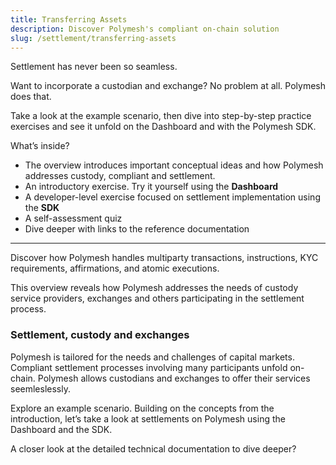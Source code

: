 ```yaml
---
title: Transferring Assets
description: Discover Polymesh's compliant on-chain solution
slug: /settlement/transferring-assets
---
```



Settlement has never been so seamless.

Want to incorporate a custodian and exchange? No problem at all. Polymesh does that.

Take a look at the example scenario, then dive into step-by-step practice exercises and see it unfold on the Dashboard and with the Polymesh SDK.

What’s inside?
* The overview introduces important conceptual ideas and how Polymesh addresses custody, compliant and settlement.
* An introductory exercise. Try it yourself using the **Dashboard**
* A developer-level exercise focused on settlement implementation using the **SDK**
* A self-assessment quiz
* Dive deeper with links to the reference documentation

***

<OverviewBox title="Overview: Settlement and custody" linkHref="/settlement/settlement-process" linkText="Overview" imgSrc="/illu-p-screen.svg">

Discover how Polymesh handles multiparty transactions, instructions, KYC requirements, affirmations, and atomic executions.

This overview reveals how Polymesh addresses the needs of custody service providers, exchanges and others participating in the settlement process.
</OverviewBox>

### Settlement, custody and exchanges
Polymesh is tailored for the needs and challenges of capital markets. Compliant settlement processes involving many participants unfold on-chain. Polymesh allows custodians and exchanges to offer their services seemleslessly.

Explore an example scenario. Building on the concepts from the introduction, let’s take a look at settlements on Polymesh using the Dashboard and the SDK.

<ActionCardWrapper>
	<ActionCard href="/settlement/app-portal" text="Settlement with the Dashboard" desc="Let’s perform a settlement with your browser and the Polymesh Dashboard. A step-by-step example."></ActionCard>
	<ActionCard href="/settlement/sdk" showDevSign="true" text="Settlement with the SDK" desc="Create trades and affirm instructions with the SDK"></ActionCard>
</ActionCardWrapper>

<OverviewBox title="Dive into further resources" linkHref="https://docs.polymesh.live/polymesh/index.html" linkText="Explore" imgSrc="/illu-p-code.svg">

A closer look at the detailed technical documentation to dive deeper?
</OverviewBox>
